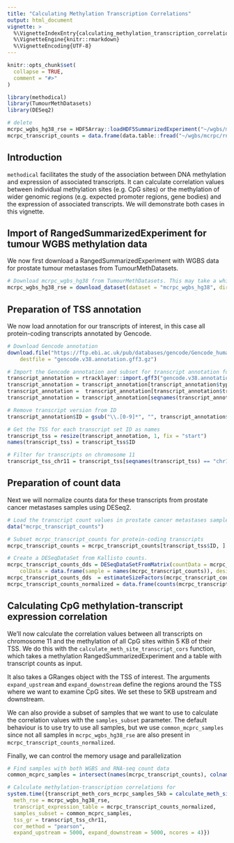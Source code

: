 ```yaml
---
title: "Calculating Methylation Transcription Correlations"
output: html_document
vignette: >
  %\VignetteIndexEntry{calculating_methylation_transcription_correlations}
  %\VignetteEngine{knitr::rmarkdown}
  %\VignetteEncoding{UTF-8}
---
```


```r
knitr::opts_chunk$set(
  collapse = TRUE,
  comment = "#>"
)
```

```r
library(methodical)
library(TumourMethDatasets)
library(DESeq2)
```

```r
# delete
mcrpc_wgbs_hg38_rse = HDF5Array::loadHDF5SummarizedExperiment("~/wgbs/mcrpc/wgbs/mcrpc_wgbs_hg38/")
mcrpc_transcript_counts = data.frame(data.table::fread("~/wgbs/mcrpc/rnaseq/kallisto_tables/kallisto_transcript_quantification_pcg_counts.tsv.gz"), row.names = 1)
```

## Introduction

`methodical` facilitates the study of the association between DNA methylation 
and expression of associated transcripts. It can calculate correlation values
between individual methylation sites (e.g. CpG sites) or the methylation 
of wider genomic regions (e.g. expected promoter regions, gene bodies) and
the expression of associated transcripts. We will demonstrate both cases in 
this vignette. 

## Import of RangedSummarizedExperiment for tumour WGBS methylation data

We now first download a RangedSummarizedExperiment with WGBS data for prostate
tumour metastases from TumourMethDatasets.

```r
# Download mcrpc_wgbs_hg38 from TumourMethDatasets. This may take a while... 
mcrpc_wgbs_hg38_rse = download_dataset(dataset = "mcrpc_wgbs_hg38", dir = ".")
```

## Preparation of TSS annotation

We now load annotation for our transcripts of interest, in this case
all protein-coding transcripts annotated by Gencode.

```r
# Download Gencode annotation 
download.file("https://ftp.ebi.ac.uk/pub/databases/gencode/Gencode_human/release_38/gencode.v38.annotation.gff3.gz", 
    destfile = "gencode.v38.annotation.gff3.gz")

# Import the Gencode annotation and subset for transcript annotation for non-mitochondrial protein-coding genes
transcript_annotation = rtracklayer::import.gff3("gencode.v38.annotation.gff3.gz")
transcript_annotation = transcript_annotation[transcript_annotation$type == "transcript"]
transcript_annotation =  transcript_annotation[transcript_annotation$transcript_type == "protein_coding"]
transcript_annotation = transcript_annotation[seqnames(transcript_annotation) != "chrM"]

# Remove transcript version from ID
transcript_annotation$ID = gsub("\\.[0-9]*", "", transcript_annotation$ID)

# Get the TSS for each transcript set ID as names
transcript_tss = resize(transcript_annotation, 1, fix = "start")
names(transcript_tss) = transcript_tss$ID

# Filter for transcripts on chromosome 11
transcript_tss_chr11 = transcript_tss[seqnames(transcript_tss) == "chr11"]
```

## Preparation of count data

Next we will normalize counts data for these transcripts from 
prostate cancer metastases samples using DESeq2. 

```r
# Load the transcript count values in prostate cancer metastases samples
data("mcrpc_transcript_counts")

# Subset mcrpc_transcript_counts for protein-coding transcripts
mcrpc_transcript_counts = mcrpc_transcript_counts[transcript_tss$ID, ]

# Create a DESeqDataSet from Kallisto counts. 
mcrpc_transcript_counts_dds = DESeqDataSetFromMatrix(countData = mcrpc_transcript_counts, 
    colData = data.frame(sample = names(mcrpc_transcript_counts)), design = ~ 1)
mcrpc_transcript_counts_dds  = estimateSizeFactors(mcrpc_transcript_counts_dds) 
mcrpc_transcript_counts_normalized = data.frame(counts(mcrpc_transcript_counts_dds, normalized = T))
```

## Calculating CpG methylation-transcript expression correlation

We'll now calculate the correlation values between all transcripts on 
chromosome 11 and the methylation of all CpG sites within 5 KB of their TSS.
We do this with the `calculate_meth_site_transcript_cors` function, which takes
a methylation RangedSummarizedExperiment and a table with transcript counts as 
input.

It also takes a GRanges object with the TSS of interest. The arguments 
`expand_upstream` and `expand_downstream` define the regions around the TSS
where we want to examine CpG sites. We set these to 5KB upstream and downstream. 

We can also provide a subset of samples that we want to use to calculate the 
correlation values with the `samples_subset` parameter. 
The default behaviour is to use try to use all samples, but we use 
`common_mcprc_samples` since not all samples in `mcrpc_wgbs_hg38_rse` are 
also present in `mcrpc_transcript_counts_normalized`.  

Finally, we can control the memory usage and parallelization


```r

# Find samples with both WGBS and RNA-seq count data
common_mcprc_samples = intersect(names(mcrpc_transcript_counts), colnames(mcrpc_wgbs_hg38_rse))

# Calculate methylation-transcription correlations for 
system.time({transcript_meth_cors_mcrpc_samples_5kb = calculate_meth_site_transcript_cors(
  meth_rse = mcrpc_wgbs_hg38_rse, 
  transcript_expression_table = mcrpc_transcript_counts_normalized, 
  samples_subset = common_mcprc_samples, 
  tss_gr = transcript_tss_chr11, 
  cor_method = "pearson", 
  expand_upstream = 5000, expand_downstream = 5000, ncores = 4)})
```

